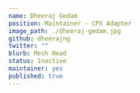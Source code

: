 ---
name: Dheeraj Gedam
position: Maintainer - CPX Adapter
image_path: ./dheeraj-gedam.jpg
github: dheerajng
twitter: ""
blurb: Mesh Head
status: Inactive
maintainer: yes
published: true
---
